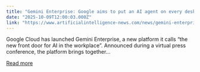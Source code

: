 ```yaml
---
title: "Gemini Enterprise: Google aims to put an AI agent on every desk"
date: "2025-10-09T12:00:03.000Z"
link: "https://www.artificialintelligence-news.com/news/gemini-enterprise-google-ai-agent-every-desk/"
---
```


Google Cloud has launched Gemini Enterprise, a new platform it calls &#8220;the new front door for AI in the workplace&#8221;. Announced during a virtual press conference, the platform brings together...

[Read more](https://www.artificialintelligence-news.com/news/gemini-enterprise-google-ai-agent-every-desk/)
